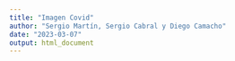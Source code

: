 ```yaml
---
title: "Imagen Covid"
author: "Sergio Martín, Sergio Cabral y Diego Camacho"
date: "2023-03-07"
output: html_document
---
```


